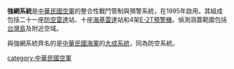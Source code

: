 '''強網系統'''是[[中華民國空軍|中華民國空軍]]的整合性戰鬥管制與預警系統，在1995年啟用。其組成包括二十一座[[防空雷達|防空雷達]]站、十座[[海基雷達|海基雷達]]站和4架[[E-2空中預警機|E-2T預警機]]。偵測涵蓋範圍包括[[台灣島|台灣島]]及附近空域。

與強網系統齊名的是[[中華民國海軍|中華民國海軍]]的[[大成系統|大成系統]]，同為防空系統。

{{mil-stub}}

[[category:中華民國空軍|category:中華民國空軍]]